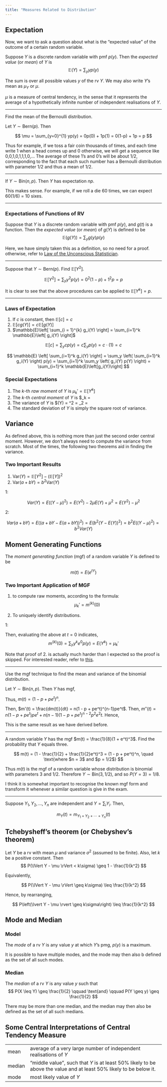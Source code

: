 ```yaml
---
title: "Measures Related to Distribution"
---
```


## Expectation

Now, we want to ask a question about what is the "expected value" of the outcome of a certain random variable.

::: {#def-expectation}

Suppose $Y$ is a discrete random variable with pmf $p(y)$. Then the _expected value_ (or _mean_) of $Y$ is
$$
\mathbb{E}(Y) = \sum_y y p(y)
$$

The sum is over all possible values $y$ of the rv $Y$. We may also write $Y$'s mean as $\mu_Y$ or $\mu$. 

:::

$\mu$ is a measure of central tendency, in the sense that it represents the average of a hypothetically infinite number of independent realisations of $Y$.

---

::: {#exm-11}

Find the mean of the Bernoulli distribution.

Let $Y \sim \text{Bern}(p)$. Then

$$
\mu = \sum_{y=0}^{1} yp(y) = 0p(0) + 1p(1) = 0(1-p) + 1p = p
$$

Thus for example, if we toss a fair coin thousands of times, and each time write 1 when a head comes up and 0 otherwise, we will get a sequence like 0,0,1,0,1,1,1,0,... The average of these 1's and 0's will be about 1/2, corresponding to the fact that each such number has a Bernoulli distribution with parameter 1/2 and thus a mean of 1/2.

:::

---

::: {#thm-binomial-expectation}

If $Y \sim \text{Bin}(n, p)$. Then $Y$ has expectation $np$.

:::

::: {.proof}

\begin{align*}
\mu & = \sum_{y=0}^{n} y \binom{n}{y} p^y (1- p)^{n-y} \\
& = \sum_{y=1}^{n} y \frac{n!}{y! (n-y)!} p^y (1-p)^{n-y} \tag{the first term is zero} \\
& = np \sum_{y=1}^{n} \frac{(n-1)!}{(y-1)!(n-1-(y-1))!}p^{y-1}(1-p)^{n-1-(y-1)} \\
& = np \sum_{x=0}^{m} \frac{m!}{x! (m - x)!} p^x (1 - p)^{m-x} \tag{$x = y - 1$ and $m = n - 1$} \\
& = np \tag{since the sum equals 1, by the binomial theorem}
\end{align*}

This makes sense. For example, if we roll a die 60 times, we can expect 60(1/6) = 10 sixes.

:::

---

### Expectations of Functions of RV

::: {#def-expectation-of-function}

Suppose that $Y$ is a discrete random variable with pmf $p(y)$, and $g(t)$ is a function. Then the _expected value_ (or _mean_) of $g(Y)$ is defined to be
$$
\mathbb{E}(g(Y)) = \sum_y g(y)p(y)
$$

:::

Here, we have simply taken this as a definition, so no need for a proof. otherwise, refer to [Law of the Unconscious Statistician](https://en.wikipedia.org/wiki/Law_of_the_unconscious_statistician).

---

::: {#exm-13}

Suppose that $Y \sim \text{Bern}(p)$. Find $\mathbb{E}[Y^2]$.

$$
\mathbb{E}\left[Y^2\right] = \sum_y y^2 p(y) = 0^2(1-p) + 1^2p = p
$$

:::

::: {#cor-moments-of-bernoulli}

It is clear to see that the above procedures can be applied to $\mathbb{E}\left[Y^k\right] = p$.

:::

---

### Laws of Expectation

1. If $c$ is constant, then $\mathbb{E}\left[c\right] = c$
2. $\mathbb{E}\left[c g(Y) \right] = c \mathbb{E}\left[ g(Y) \right]$
3. $\mathbb{E}\left[ \sum_{i = 1}^{k} g_i(Y) \right] = \sum_{i=1}^k \mathbb{E}\left[ g_i(Y) \right]$

::: {.proof}

$$
\mathbb{E}[c] = \sum_y cp(y) = c \sum_y p(y) = c \cdot (1) = c
$$

:::


::: {.proof}

\begin{align*}
\mathbb{E}\left[ cg(Y) \right] & = \sum_y cg(y) p(y) \\
& = c \sum_y g(y) p(y) \\
& = c \mathbb{E}\left[ g(Y) \right] \\
\end{align*}

:::

::: {.proof}

$$
\mathbb{E} \left[ \sum_{i=1}^k g_i(Y) \right] = \sum_y \left( \sum_{i=1}^k g_i(Y) \right) p(y) = \sum_{i=1}^k \sum_y \left( g_i(Y) p(Y) \right) = \sum_{i=1}^k \mathbb{E}\left[g_i(Y)\right]
$$

:::

### Special Expectations

1. The $k$-th _raw moment_ of $Y$ is $\mu_k' = \mathbb{E}\left[Y^k\right]$
2. The $k$-th _central moment_ of $Y$ is $\mu_k = \mathbb{E} \left[ (Y - \mu)^k \right]
3. The variance of $Y$ is $\text{Var}(Y) = \sigma^2 = \mu_2 = \mathbb{E}\left[ (Y - \mu)^2 \right]
4. The standard deviation of $Y$ is simply the square root of variance.

## Variance

As defined above, this is nothing more than just the second order central moment. However, we don't always need to compute the variance from scratch. Most of the times, the following two theorems aid in finding the variance.

### Two Important Results

1. $\text{Var}(Y) = \mathbb{E}\left[ Y^2 \right] - \left(\mathbb{E}[Y]\right)^2$
2. $\text{Var}(a + bY) = b^2 \text{Var}(Y)$

::: {.proof}

1: 

$$
Var(Y) = E((Y - \mu)^2) = E(Y^2) - 2\mu E(Y) + \mu^2 = E(Y^2) - \mu^2
$$

2:

$$
Var(a + bY) = E((a + bY - E(a+ bY))^2) = E(b^2(Y - E(Y))^2) = b^2E((Y - \mu)^2) = b^2 Var(Y)
$$

:::

## Moment Generating Functions

The _moment generating function_ (mgf) of a random variable $Y$ is defined to be

$$
m(t) = E(e^{tY})
$$

### Two Important Application of MGF

1. to compute raw moments, according to the formula: 
   $$
    \mu_k' = m^{(k)}(0)
   $$

2. To uniquely identify distributions.

::: {.proof}
1:

\begin{align*}
m^{(k)}(t) & = \frac{d^k}{dt^k} E(e^{Yt}) \\
& = \frac{d^k}{dt^k} \left( \sum_y e^{yt} p(y) \right) \\
& = \sum_y y^k e^{(yt)} p(y) \\
\end{align*}

Then, evaluating the above at $t = 0$ indicates,
$$
m^{(k)}(0) = \sum_y y^k e^0 p(y) = E(Y^k) = \mu_k'
$$

:::

Note that proof of 2. is actually much harder than I expected so the proof is skipped. For interested reader, refer to [this](https://researchers.ms.unimelb.edu.au/~xgge@unimelb/Files/Teaching/Advanced%20Probability%20(Semester%201%202020)/The%20Theory%20of%20Moment%20Generating%20Functions.pdf#page=5.11).

--- 

::: {#exm-17}
Use the mgf technique to find the mean and variance of the binomial distribution.

Let $Y \sim \text{Bin}(n, p)$. Then $Y$ has mgf,

\begin{align*}
m(t) & = E(e^{Yt}) \\
& = \sum_{y = 0}^n e^{yt} \binom{n}{y} p^y (1 - p)^{n-y} \\
& = \sum_{y = 0}^n \binom{n}{y} (pe^t) (1 - p)^{n - y} \\
& = \left( (pe^t) + (1 - p) \right) ^n \tag{By the binomial theorem.}
\end{align*}

Thus, $m(t) = (1 - p + pe^t)^n$.

Then, $m'(t) = \frac{dm(t)}{dt} = n(1 - p + pe^t)^{n-1}pe^t$. Then, $m''(t) = n(1 - p + pe^t)pe^t + n(n-1)(1 - p + pe^t)^{n-2}p^2e^2t$. Hence,

\begin{align*}
E(Y) = m'(0) = n (1 - p + p)^{n-1} p e^0 = np \\
m''(0) = np + n(n-1)p^2 \\
Var(Y) = m''(0) - (m'(0))^2 = np + n(n-1)p^2 - (np)^2 = np - np^2 = np(1-p) \\
\end{align*}

This is the same result as we have derived before.

:::

---

::: {#exm-18}

A random variable $Y$ has the mgf $m(t) = \frac{1}{8}(1 + e^t)^3$. Find the probability that $Y$ equals three.

$$
m(t) = (1 - \frac{1}{2} + \frac{1}{2}e^t)^3 = (1 - p + pe^t)^n, \quad \text{where $n = 3$ and $p = 1/2$}
$$

Thus $m(t)$ is the mgf of a random variable whose distribution is binomial with parameters 3 and $1/2$. Therefore $Y \sim \text{Bin}(3, 1/2)$, and so $P(Y = 3) = 1/8$.

:::

::: {.callout-tip title="Some of my takeaway"}

I think it is somewhat important to recognise the known mgf form and transform it whenever a similar question is give in the exam.

:::

---

::: {#thm-mgf-of-list-of-independent-vars}

Suppose $Y_1, Y_2, \ldots, Y_n$ are independent and $Y = \sum_i Y_i$. Then, 

$$
m_Y(t) = m_{Y_1 + Y_2 + \cdots + Y_n} (t)
$$

:::

## Tchebysheff’s theorem (or Chebyshev’s theorem)

::: {#thm-chebyshev}

Let $Y$ be a rv with mean $\mu$ and variance $\sigma^2$ (assumed to be finite). Also, let $k$ be a positive constant. Then
$$
P(\lVert Y - \mu \rVert < k\sigma) \geq 1 - \frac{1}{k^2}
$$

Equivalently,

$$
P(\lVert Y - \mu \rVert \geq k\sigma) \leq \frac{1}{k^2}
$$

:::

::: {.proof}

\begin{align*}
\sigma^2 = E((Y - \mu)^2) & = \sum_y (y - \mu)^2 p(y) \\
7 = \sum_{y: \lvert y -\mu \rvert < k\sigma} (y - \mu)^2 p(y) + \sum_{y: \lvert y - \mu \rvert \geq k\sigma} (y-\mu)^2p(y) \\
& \geq \sum_{y: \lvert y - \mu \rvert < k\sigma} 0 p(y) + \sum_{y: \lvert y - \mu \rvert \geq k\sigma} (k\sigma)^2 p(y) \\
& = 0 + k^2 \sigma^2 \sum_{y: \lvert y - \mu \rvert \geq k\sigma} p(y) \\
& = k^2 \sigma^2 P(\lvert Y - \mu \rvert \geq k\sigma) \\
\end{align*}

Hence, by rearranging,

$$
P\left(\lvert Y - \mu \rvert \geq k\sigma\right) \leq \frac{1}{k^2}
$$

:::

## Mode and Median

### Model

The _mode_ of a rv $Y$ is any value $y$ at which $Y$'s pmg, $p(y)$ is a maximum.

It is possible to have multiple modes, and the mode may then also b defined as the set of all such modes.

### Median

The _median_ of a rv $Y$ is any value $y$ such that 
$$
P(X \leq Y) \geq \frac{1}{2} \qquad \text{and} \qquad P(Y \geq y) \geq \frac{1}{2}
$$

There may be more than one median, and the median may then also be defined as the set of all such medians.

## Some Central Interpretations of Central Tendency Measure

|   |        |
| - | ------ |
| mean | average of a very large number of independent realisations of $Y$ |
| median | "middle value", such that $Y$ is at least 50% likely to be above the value and at least 50% likely to be below it. |
| mode | most likely value of $Y$ |